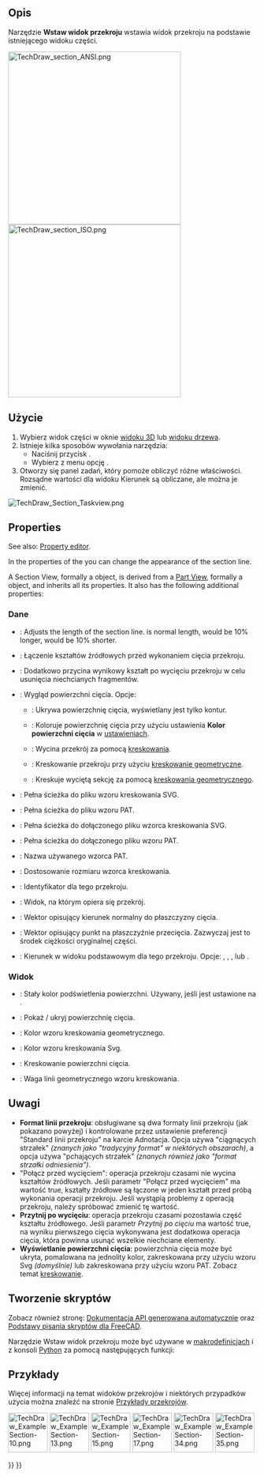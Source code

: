 <languages/>

{{Docnav/pl
|[[TechDraw_BrokenView/pl|Widok z przerwaniem]]
|[[TechDraw_ComplexSection/pl|Wstaw przekrój złożony]]
|[[TechDraw_Workbench/pl|środowisko pracy Rysunek Techniczny]]
|IconL=TechDraw_BrokenView.svg
|IconR=TechDraw_ComplexSection.svg
|IconC=Workbench_TechDraw.svg
}}

<div class="mw-translate-fuzzy">
{{GuiCommand/pl
|Name=TechDraw SectionView
|Name/pl=Rysunek Techniczny: Wstaw widok przekroju
|MenuLocation=Rysunek Techniczny → Widoki → Wstaw widok przekroju
|Workbenches=[[TechDraw_Workbench/pl|Rysunek Techniczny]]
|SeeAlso=[[TechDraw_ComplexSection/pl|Przekrój złożony]], [[TechDraw_View/pl|Wstaw widok]], [[TechDraw_ProjectionGroup/pl|Wstaw grupę rzutów]]
}}
</div>

<span id="Description"></span>
==Opis==

Narzędzie '''Wstaw widok przekroju''' wstawia widok przekroju na podstawie istniejącego widoku części.

[[Image:TechDraw_section_ANSI.png|350px]]<br>
[[Image:TechDraw_section_ISO.png|350px]]
{{Caption|Przekrój już umieszczonego widoku, który pokazuje wewnętrzne otwory i zakreskowaną powierzchnię cięcia.<br>
Górny obraz pokazuje format strzałki ANSI.<br>
Dolny obraz pokazuje format strzałki ISO.
}}

<span id="Usage"></span>
==Użycie==

# Wybierz widok części w oknie [[3D_view/pl|widoku 3D]] lub [[Tree_view/pl|widoku drzewa]].
# Istnieje kilka sposobów wywołania narzędzia:
#* Naciśnij przycisk {{Button|[[Image:TechDraw_SectionView.svg|16px]] '''Wstaw widok przekroju'''}}.
#* Wybierz z menu opcję {{MenuCommand|Rysunek Techniczny → Widoki → [[Image:TechDraw_SectionView.svg|16px]] Wstaw widok przekroju}}.
# Otworzy się panel zadań, który pomoże obliczyć różne właściwości. Rozsądne wartości dla widoku Kierunek są obliczane, ale można je zmienić.

[[Image:TechDraw_Section_Taskview.png]]
{{Caption|Widok panelu zadania do definiowania widoku przekroju}}

== Properties ==

See also: [[Property_editor|Property editor]].

In the properties of the {{PropertyData|Base View}} you can change the appearance of the section line.

A Section View, formally a {{Incode|TechDraw::DrawViewSection}} object, is derived from a [[TechDraw_View#Properties_Part_View|Part View]], formally a {{Incode|TechDraw::DrawViewPart}} object, and inherits all its properties. It also has the following additional properties:

<span id="Data"></span>
===Dane===

{{TitleProperty|Appearance}}

* {{PropertyData|Section Line Stretch|FloatConstraint}}: Adjusts the length of the section line. {{Value|1.0}} is normal length,  {{Value|1.1}} would be 10% longer,  {{Value|0.9}} would be 10% shorter. {{Version|1.0}}

{{TitleProperty|Operacja cięcia}}

<div class="mw-translate-fuzzy">
* {{PropertyData|Połącz przed przecięciem|Bool}}: Łączenie kształtów źródłowych przed wykonaniem cięcia przekroju.
* {{PropertyData|Przytnij po przecięciu|Bool}}: Dodatkowo przycina wynikowy kształt po wycięciu przekroju w celu usunięcia niechcianych fragmentów.
</div>

{{TitleProperty|Format powierzchni cięcia}}

<div class="mw-translate-fuzzy">
* {{PropertyData|Widok powierzchni cięcia|Enumeration}}: Wygląd powierzchni cięcia. Opcje:
** {{Value|Ukryj}}: Ukrywa powierzchnię cięcia, wyświetlany jest tylko kontur.
** {{Value|Kolor}}: Koloruje powierzchnię cięcia przy użyciu ustawienia '''Kolor powierzchni cięcia''' w [[TechDraw_Preferences/pl|ustawieniach]].
** {{Value|SvgHatch}}: Wycina przekrój za pomocą [[TechDraw_Hatch/pl|kreskowania]]. 
** {{Value|PatHatch}}: Kreskowanie przekroju przy użyciu [[TechDraw_GeometricHatch/pl|kreskowanie geometryczne]].
** {{Value|PatHatch}}: Kreskuje wyciętą sekcję za pomocą [[TechDraw_GeometricHatch/pl|kreskowania geometrycznego]].
* {{PropertyData|Plik wzoru kreskowania|File}}: Pełna ścieżka do pliku wzoru kreskowania SVG.
* {{PropertyData|Plik kreskowania geometrycznego|File}}: Pełna ścieżka do pliku wzoru PAT.
* {{PropertyData|Dołączony plik Svg|FileIncluded}}: Pełna ścieżka do dołączonego pliku wzorca kreskowania SVG.
* {{PropertyData|Dołączony plik Pat|FileIncluded}}: Pełna ścieżka do dołączonego pliku wzoru PAT.
* {{PropertyData|Nazwa wzoru kreskowania geometrycznego|String}}: Nazwa używanego wzorca PAT.
* {{PropertyData|Skala kreskowania|Float}}: Dostosowanie rozmiaru wzorca kreskowania.
</div>

{{TitleProperty|Przekrój}}

* {{PropertyData|Symbol Przekroju|String}}: Identyfikator dla tego przekroju.
* {{PropertyData|Widok Bazowy View|Link}}: Widok, na którym opiera się przekrój.
* {{PropertyData|Normalna przekroju|Vector}}: Wektor opisujący kierunek normalny do płaszczyzny cięcia.
* {{PropertyData|Punkt odniesienia przekroju|Vector}}: Wektor opisujący punkt na płaszczyźnie przecięcia. Zazwyczaj jest to środek ciężkości oryginalnej części.
* {{PropertyData|Kierunek przekroju|Enumeration}}: Kierunek w widoku podstawowym dla tego przekroju. Opcje: {{Value|Wyrównaj}}, {{Value|Z prawej}}, {{Value|Z lewej}}, {{Value|Z góry}} lub {{Value|Z dołu}}.

<span id="View"></span>
===Widok===

{{TitleProperty|Płaszczyzna cięcia}}

* {{PropertyView|Kolor płaszczyzny przekroju|Color}}: Stały kolor podświetlenia powierzchni. Używany, jeśli {{PropertyData|Wyświetl płaszczyznę przekroju}} jest ustawione na {{Value|Kolor}}.
* {{PropertyView|Wyświetl płaszczyznę przekroju|Bool|Hidden}}: Pokaż / ukryj powierzchnię cięcia.

{{TitleProperty|Kreskowanie powierzchni}}

* {{PropertyView|Kolor kreskowania geometrycznego|Color}}: Kolor wzoru kreskowania geometrycznego.
* {{PropertyView|Kolor kreskowania|Color}}: Kolor wzoru kreskowania Svg.
* {{PropertyView|Kreskowanie powierzchni przekroju|Bool|Hidden}}: Kreskowanie powierzchni cięcia.
* {{PropertyView|Waga kreskowania|Float}}: Waga linii geometrycznego wzoru kreskowania.

<span id="Notes"></span>
==Uwagi==

* '''Format linii przekroju''': obsługiwane są dwa formaty linii przekroju (jak pokazano powyżej) i kontrolowane przez ustawienie preferencji "Standard linii przekroju" na karcie Adnotacja. Opcja {{Value|ANSI}} używa "ciągnących strzałek" ''(znanych jako "tradycyjny format" w niektórych obszarach)'', a opcja {{Value|ISO}} używa "pchających strzałek" ''(znanych również jako "format strzałki odniesienia")''.
* "Połącz przed wycięciem": operacja przekroju czasami nie wycina kształtów źródłowych. Jeśli parametr "Połącz przed wycięciem" ma wartość true, kształty źródłowe są łączone w jeden kształt przed próbą wykonania operacji przekroju. Jeśli wystąpią problemy z operacją przekroju, należy spróbować zmienić tę wartość.
* '''Przytnij po wycięciu''': operacja przekroju czasami pozostawia część kształtu źródłowego. Jeśli parametr ''Przytnij po cięciu'' ma wartość true, na wyniku pierwszego cięcia wykonywana jest dodatkowa operacja cięcia, która powinna usunąć wszelkie niechciane elementy.
* '''Wyświetlanie powierzchni cięcia''': powierzchnia cięcia może być ukryta, pomalowana na jednolity kolor, zakreskowana przy użyciu wzoru Svg ''(domyślnie)'' lub zakreskowana przy użyciu wzoru PAT. Zobacz temat [[TechDraw_Hatching/pl|kreskowanie]].

<span id="Scripting"></span>
==Tworzenie skryptów==

Zobacz również stronę: [https://freecad.github.io/SourceDoc/ Dokumentacja API generowana automatycznie] oraz [[FreeCAD_Scripting_Basics/pl|Podstawy pisania skryptów dla FreeCAD]].

Narzędzie Wstaw widok przekroju może być używane w [[Macros/pl|makrodefinicjach]] i z konsoli [[Python/pl|Python]] za pomocą następujących funkcji:

{{Code|code=
doc = FreeCAD.ActiveDocument
box = doc.Box
page = doc.Page

view = doc.addObject("TechDraw::DrawViewPart", "View")
page.addView(view)
view.Source = box
view.Direction = (0, 0, 1)

section = doc.addObject("TechDraw::DrawViewSection", "Section")
page.addView(section)
section.Source = box
section.BaseView = view
section.Direction = (0, 1, 0)
section.SectionNormal = (-1, 0, 0)

doc.recompute()
}}

<span id="Examples"></span>
==Przykłady==

Więcej informacji na temat widoków przekrojów i niektórych przypadków użycia można znaleźć na stronie [[TechDraw_Section_Examples/pl|Przykłady przekrojów]].

[[Image:TechDraw_ExampleSection-10.png|80px|link=]]
[[Image:TechDraw_ExampleSection-13.png|80px|link=]]
[[Image:TechDraw_ExampleSection-15.png|80px|link=]]
[[Image:TechDraw_ExampleSection-17.png|80px|link=]]
[[Image:TechDraw_ExampleSection-34.png|80px|link=]]
[[Image:TechDraw_ExampleSection-35.png|80px|link=]]
 


{{Docnav/pl
|[[TechDraw_BrokenView/pl|Widok z przerwaniem]]
|[[TechDraw_ComplexSection/pl|Wstaw przekrój złożony]]
|[[TechDraw_Workbench/pl|środowisko pracy Rysunek Techniczny]]
|IconL=TechDraw_BrokenView.svg
|IconR=TechDraw_ComplexSection.svg
|IconC=Workbench_TechDraw.svg
}}

{{TechDraw_Tools_navi{{#translation:}}}}
{{Userdocnavi{{#translation:}}}}